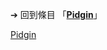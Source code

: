 {{LSR
| article = Pidgin
| latest_release_version = 2.14.10
| latest_release_date = {{Release date and age|2022|06|02|df=yes}}
}}<noinclude>

➔ 回到條目 「'''[[Pidgin]]'''」
[[Category:最新穩定版模板|Pidgin]]
</noinclude>